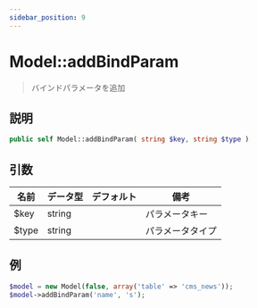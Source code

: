 ```yaml
---
sidebar_position: 9
---
```


# Model::addBindParam

> バインドパラメータを追加

## 説明

```php
public self Model::addBindParam( string $key, string $type )
```

## 引数

| 名前 | データ型 | デフォルト | 備考           |
| ---- | -------- | ---------- | -------------- |
| $key | string   |            | パラメータキー |
| $type | string  |            | パラメータタイプ |

## 例

```php title="Controller"
$model = new Model(false, array('table' => 'cms_news'));
$model->addBindParam('name', 's');
```
